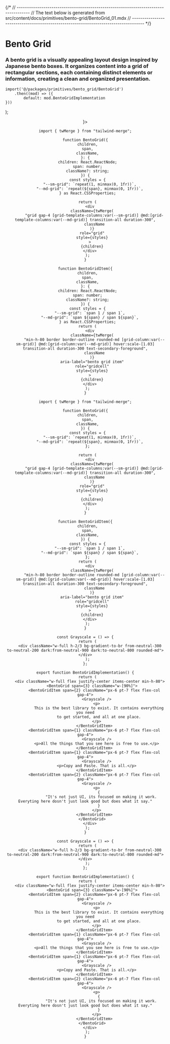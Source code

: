 

{/*
// ------------------------------------------------------------------------------------
//	The text below is generated from src/content/docs/primitives/bento-grid/BentoGrid_01.mdx
// ------------------------------------------------------------------------------------
*/}


<Wrapper>

# Bento Grid
### A bento grid is a visually appealing layout design inspired by Japanese bento boxes. It organizes content into a grid of rectangular sections, each containing distinct elements or information, creating a clean and organized presentation.





	import('@/packages/primitives/bento_grid/BentoGrid')
		.then((mod) => ({
			default: mod.BentoGridImplementation
	}))
);


<Header />

<Preview> 
<Suspense fallback={<Skeleton className="h-60 rounded-lg" />}>
<Display>
  <BentoGridImplementation_primitives_bento_grid_bentogrid_01 /> 
</Display>
</Suspense>
</Preview>

<Implementation>
<TechnologyUsed technologies={[ "tailwind-css" , "twMerge" ]}/>



<CodeBlock>

```tsx|BentoGrid
import { twMerge } from "tailwind-merge";

function BentoGrid({
  children,
  span,
  className,
}: {
  children: React.ReactNode;
  span: number;
  className?: string;
}) {
  const styles = {
    "--sm-grid": `repeat(1, minmax(0, 1fr))`,
    "--md-grid": `repeat(${span}, minmax(0, 1fr))`,
  } as React.CSSProperties;

  return (
    <div
      className={twMerge(
        "grid gap-4 [grid-template-columns:var(--sm-grid)] @md:[grid-template-columns:var(--md-grid)] transition-all duration-300",
        className
      )}
      role="grid"
      style={styles}
    >
      {children}
    </div>
  );
}

function BentoGridItem({
  children,
  span,
  className,
}: {
  children: React.ReactNode;
  span: number;
  className?: string;
}) {
  const styles = {
    "--sm-grid": `span 1 / span 1`,
    "--md-grid": `span ${span} / span ${span}`,
  } as React.CSSProperties;
  return (
    <div
      className={twMerge(
        "min-h-80 border border-outline rounded-md [grid-column:var(--sm-grid)] @md:[grid-column:var(--md-grid)] hover:scale-[1.03] transition-all duration-300 text-secondary-foreground",
        className
      )}
      aria-label="bento grid item"
      role="gridcell"
      style={styles}
    >
      {children}
    </div>
  );
}
```
```jsx|BentoGrid
import { twMerge } from "tailwind-merge";

function BentoGrid({
  children,
  span,
  className,
}) {
  const styles = {
    "--sm-grid": `repeat(1, minmax(0, 1fr))`,
    "--md-grid": `repeat(${span}, minmax(0, 1fr))`,
  };

  return (
    <div
      className={twMerge(
        "grid gap-4 [grid-template-columns:var(--sm-grid)] @md:[grid-template-columns:var(--md-grid)] transition-all duration-300",
        className
      )}
      role="grid"
      style={styles}
    >
      {children}
    </div>
  );
}

function BentoGridItem({
  children,
  span,
  className,
}) {
  const styles = {
    "--sm-grid": `span 1 / span 1`,
    "--md-grid": `span ${span} / span ${span}`,
  };
  return (
    <div
      className={twMerge(
        "min-h-80 border border-outline rounded-md [grid-column:var(--sm-grid)] @md:[grid-column:var(--md-grid)] hover:scale-[1.03] transition-all duration-300 text-secondary-foreground",
        className
      )}
      aria-label="bento grid item"
      role="gridcell"
      style={styles}
    >
      {children}
    </div>
  );
}
```
```tsx|Implementation
const Grayscale = () => {
  return (
    <div className="w-full h-2/3 bg-gradient-to-br from-neutral-300 to-neutral-200 dark:from-neutral-900 dark:to-neutral-800 rounded-md"></div>
  );
};

export function BentoGridImplementation() {
  return (
    <div className="w-full flex justify-center items-center min-h-80">
      <BentoGrid span={3} className="w-[90%]">
        <BentoGridItem span={2} className="px-6 pt-7 flex flex-col  gap-4">
          <Grayscale />
          <p>
            This is the best library to exist. It contains everything you need
            to get started, and all at one place.
          </p>
        </BentoGridItem>
        <BentoGridItem span={1} className="px-6 pt-7 flex flex-col  gap-4">
          <Grayscale />
          <p>All the things that you see here is free to use.</p>
        </BentoGridItem>
        <BentoGridItem span={1} className="px-6 pt-7 flex flex-col  gap-4">
          <Grayscale />
          <p>Copy and Paste. That is all.</p>
        </BentoGridItem>
        <BentoGridItem span={2} className="px-6 pt-7 flex flex-col  gap-4">
          <Grayscale />
          <p>
            {
              "It's not just UI, its focused on making it work. Everyting here dosn't just look good but does what it say."
            }
          </p>
        </BentoGridItem>
      </BentoGrid>
    </div>
  );
}
```
```jsx|Implementation
const Grayscale = () => {
  return (
    <div className="w-full h-2/3 bg-gradient-to-br from-neutral-300 to-neutral-200 dark:from-neutral-900 dark:to-neutral-800 rounded-md"></div>
  );
};

export function BentoGridImplementation() {
  return (
    <div className="w-full flex justify-center items-center min-h-80">
      <BentoGrid span={3} className="w-[90%]">
        <BentoGridItem span={2} className="px-6 pt-7 flex flex-col  gap-4">
          <Grayscale />
          <p>
            This is the best library to exist. It contains everything you need
            to get started, and all at one place.
          </p>
        </BentoGridItem>
        <BentoGridItem span={1} className="px-6 pt-7 flex flex-col  gap-4">
          <Grayscale />
          <p>All the things that you see here is free to use.</p>
        </BentoGridItem>
        <BentoGridItem span={1} className="px-6 pt-7 flex flex-col  gap-4">
          <Grayscale />
          <p>Copy and Paste. That is all.</p>
        </BentoGridItem>
        <BentoGridItem span={2} className="px-6 pt-7 flex flex-col  gap-4">
          <Grayscale />
          <p>
            {
              "It's not just UI, its focused on making it work. Everyting here dosn't just look good but does what it say."
            }
          </p>
        </BentoGridItem>
      </BentoGrid>
    </div>
  );
}
```

</CodeBlock>


</Implementation>
</Wrapper>

<PARTITION />
